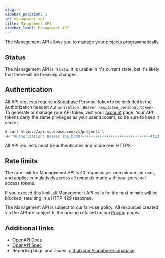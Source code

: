 ```yaml
---
slug: /
sidebar_position: 1
id: management-api
title: Management API
sidebar_label: Management API
---
```


The Management API allows you to manage your projects programmatically.

## Status

The Management API is in `beta`. It is usable in it's current state, but it's likely that there will be breaking changes.

## Authentication

All API requests require a Supabase Personal token to be included in the Authorization header: `Authorization: Bearer <supabase_personal_token>`.
To generate or manage your API token, visit your [account](https://supabase.com/dashboard/account/tokens) page.
Your API tokens carry the same privileges as your user account, so be sure to keep it secret.

```bash
$ curl https://api.supabase.com/v1/projects \
-H "Authorization: Bearer sbp_bdd0••••••••••••••••••••••••••••••••4f23"
```

All API requests must be authenticated and made over HTTPS.

## Rate limits

The rate limit for Management API is 60 requests per one minute per user, and applies cumulatively across all requests made with your personal access tokens.

If you exceed this limit, all Management API calls for the next minute will be blocked, resulting in a HTTP 429 response.

The Management API is subject to our fair-use policy.
All resources created via the API are subject to the pricing detailed on our [Pricing](https://supabase.com/pricing) pages.

## Additional links

- [OpenAPI Docs](https://api.supabase.com/api/v1)
- [OpenAPI Spec](https://api.supabase.com/api/v1-json)
- Reporting bugs and issues: [github.com/supabase/supabase](https://github.com/supabase/supabase)
